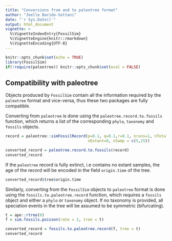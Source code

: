 ---
title: "Conversions from and to paleotree format"
author: "Joelle Barido-Sottani"
date: "`r Sys.Date()`"
output: html_document
vignette: >
  %\VignetteIndexEntry{FossilSim}
  %\VignetteEngine{knitr::rmarkdown}
  %\VignetteEncoding{UTF-8}
---
  
```{r setup, include=FALSE, eval=TRUE}
knitr::opts_chunk$set(echo = TRUE)
library(FossilSim)
if(!require(paleotree)) knitr::opts_chunk$set(eval = FALSE)
```

## Compatibility with paleotree

Objects produced by `FossilSim` contain all the information required by the `paleotree` format and vice-versa, thus these two packages are fully compatible.

Converting from `paleotree` is done using the `paleotree.record.to.fossils` function, which returns a list of the corresponding `phylo`, `taxonomy` and `fossils` objects.

```{r}
record = paleotree::simFossilRecord(p=0.1, q=0.1,r=0.1, nruns=1, nTotalTaxa=c(30,40),
                                    nExtant=0, nSamp = c(5,25))

converted_record = paleotree.record.to.fossils(record)
converted_record
```

If the `paleotree` record is fully extinct, i.e contains no extant samples, the age of the record will be encoded in the field `origin.time` of the tree.

```{r}
converted_record$tree$origin.time
```

Similarly, converting from the `FossilSim` objects to `paleotree` format is done using the `fossils.to.paleotree.record` function, which requires a `fossils` object and either a `phylo` or `taxonomy` object. If no taxonomy is provided, all speciation events in the tree will be assumed to be symmetric (bifurcating).

```{r}
t = ape::rtree(6)
f = sim.fossils.poisson(rate = 2, tree = t)

converted_record = fossils.to.paleotree.record(f, tree = t)
converted_record
```
